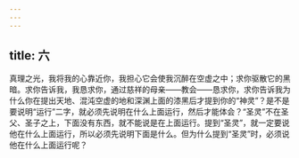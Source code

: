 ```yaml
---
---
---
```

title: 六
---

真理之光，我将我的心靠近你，我担心它会使我沉醉在空虚之中；求你驱散它的黑暗。求你告诉我，我恳求你，通过慈祥的母亲——教会——恳求你，求你告诉我为什么你在提出天地、混沌空虚的地和深渊上面的漆黑后才提到你的“神灵”？是不是要说明“运行”二字，就必须先说明在什么上面运行，然后才能体会？“圣灵”不在圣父、圣子之上，下面没有东西，就不能说是在上面运行。提到“圣灵”，就一定要说他在什么上面运行，所以必须先说明下面是什么。但为什么提到“圣灵”时，必须说他在什么上面运行呢？